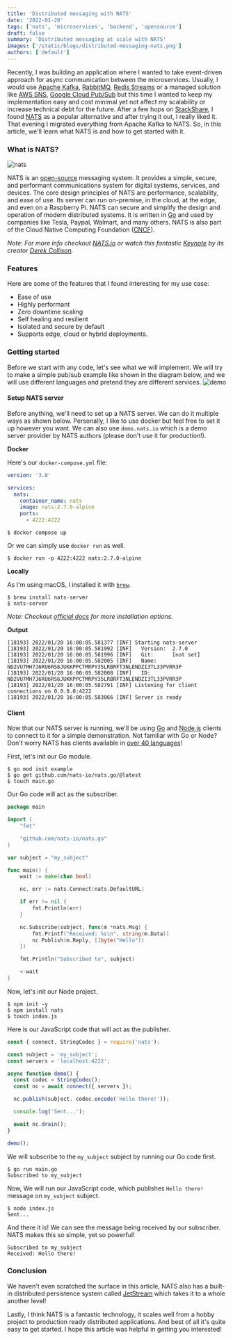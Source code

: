 ```yaml
---
title: 'Distributed messaging with NATS'
date: '2022-01-20'
tags: ['nats', 'microservices', 'backend', 'opensource']
draft: false
summary: 'Distributed messaging at scale with NATS'
images: ['/static/blogs/distributed-messaging-nats.png']
authors: ['default']
---
```


Recently, I was building an application where I wanted to take event-driven approach for async communication between the microservices. Usually, I would use [Apache Kafka](https://kafka.apache.org/), [RabbitMQ](https://www.rabbitmq.com/tutorials/tutorial-one-go.html), [Redis Streams](https://redis.io/topics/streams-intro) or a managed solution like [AWS SNS](https://aws.amazon.com/sns/), [Google Cloud Pub/Sub](https://cloud.google.com/pubsub/) but this time I wanted to keep my implementation easy and cost minimal yet not affect my scalability or increase technical debt for the future. After a few hops on [StackShare](stackshare.io), I found [NATS](https://nats.io) as a popular alternative and after trying it out, I really liked it. That evening I migrated everything from Apache Kafka to NATS. So, in this article, we'll learn what NATS is and how to get started with it.

### What is NATS?

![nats](https://nats.io/img/logos/nats-horizontal-color.png)

NATS is an [open-source](https://github.com/nats-io/nats-server) messaging system. It provides a simple, secure, and performant communications system for digital systems, services, and devices. The core design principles of NATS are performance, scalability, and ease of use. Its server can run on-premise, in the cloud, at the edge, and even on a Raspberry Pi. NATS can secure and simplify the design and operation of modern distributed systems. It is written in [Go](https://go.dev/) and used by companies like Tesla, Paypal, Walmart, and many others. NATS is also part of the Cloud Native Computing Foundation ([CNCF](https://www.cncf.io/)).

_Note: For more info checkout [NATS.io](https://nats.io) or watch this fantastic [Keynote](https://www.youtube.com/watch?v=lHQXEqyH57U) by its creator [Derek Collison](https://github.com/derekcollison)._

### Features

Here are some of the features that I found interesting for my use case:

- Ease of use
- Highly performant
- Zero downtime scaling
- Self healing and resilient
- Isolated and secure by default
- Supports edge, cloud or hybrid deployments.

### Getting started

Before we start with any code, let's see what we will implement. We will try to make a simple pub/sub example like shown in the diagram below, and we will use different languages and pretend they are different services.
![demo](https://dev-to-uploads.s3.amazonaws.com/uploads/articles/aidayfv61l5bhhrcjvwy.png)

#### Setup NATS server

Before anything, we'll need to set up a NATS server. We can do it multiple ways as shown below. Personally, I like to use docker but feel free to set it up however you want. We can also use `demo.nats.io` which is a demo server provider by NATS authors (please don't use it for production!).

**Docker**

Here's our `docker-compose.yml` file:

```yml
version: '3.8'

services:
  nats:
    container_name: nats
    image: nats:2.7.0-alpine
    ports:
      - 4222:4222
```

```
$ docker compose up
```

Or we can simply use `docker run` as well.

```
$ docker run -p 4222:4222 nats:2.7.0-alpine
```

**Locally**

As I'm using macOS, I installed it with [`brew`](https://brew.sh/).

```
$ brew install nats-server
$ nats-server
```

_Note: Checkout [official docs](https://docs.nats.io/running-a-nats-service/introduction/installation) for more installation options._

**Output**

```
[18193] 2022/01/20 16:00:05.581377 [INF] Starting nats-server
[18193] 2022/01/20 16:00:05.581992 [INF]   Version:  2.7.0
[18193] 2022/01/20 16:00:05.581996 [INF]   Git:      [not set]
[18193] 2022/01/20 16:00:05.582005 [INF]   Name:     ND2VU7MH7J6RU6RS6JUKKPPCTMRPY35LRBRFT3NLENDZI3TL33PVRR3P
[18193] 2022/01/20 16:00:05.582008 [INF]   ID:       ND2VU7MH7J6RU6RS6JUKKPPCTMRPY35LRBRFT3NLENDZI3TL33PVRR3P
[18193] 2022/01/20 16:00:05.582791 [INF] Listening for client connections on 0.0.0.0:4222
[18193] 2022/01/20 16:00:05.583066 [INF] Server is ready
```

#### Client

Now that our NATS server is running, we'll be using [Go](https://github.com/nats-io/nats.go) and [Node.js](https://github.com/nats-io/nats.js) clients to connect to it for a simple demonstration. Not familiar with Go or Node? Don't worry NATS has clients available in [over 40 languages](https://nats.io/download)!

First, let's init our Go module.

```
$ go mod init example
$ go get github.com/nats-io/nats.go/@latest
$ touch main.go
```

Our Go code will act as the subscriber.

```go
package main

import (
	"fmt"

	"github.com/nats-io/nats.go"
)

var subject = "my_subject"

func main() {
	wait := make(chan bool)

	nc, err := nats.Connect(nats.DefaultURL)

	if err != nil {
		fmt.Println(err)
	}

	nc.Subscribe(subject, func(m *nats.Msg) {
		fmt.Printf("Received: %s\n", string(m.Data))
		nc.Publish(m.Reply, []byte("Hello"))
	})

	fmt.Println("Subscribed to", subject)

	<-wait
}
```

Now, let's init our Node project.

```
$ npm init -y
$ npm install nats
$ touch index.js
```

Here is our JavaScript code that will act as the publisher.

```js
const { connect, StringCodec } = require('nats');

const subject = 'my_subject';
const servers = 'localhost:4222';

async function demo() {
  const codec = StringCodec();
  const nc = await connect({ servers });

  nc.publish(subject, codec.encode('Hello there!'));

  console.log('Sent...');

  await nc.drain();
}

demo();
```

We will subscribe to the `my_subject` subject by running our Go code first.

```
$ go run main.go
Subscribed to my_subject
```

Now, We will run our JavaScript code, which publishes `Hello there!` message on `my_subject` subject.

```
$ node index.js
Sent...
```

And there it is! We can see the message being received by our subscriber. NATS makes this so simple, yet so powerful!

```
Subscribed to my_subject
Received: Hello there!
```

### Conclusion

We haven't even scratched the surface in this article, NATS also has a built-in distributed persistence system called [JetStream](https://docs.nats.io/nats-concepts/jetstream) which takes it to a whole another level!

Lastly, I think NATS is a fantastic technology, it scales well from a hobby project to production ready distributed applications. And best of all it's quite easy to get started. I hope this article was helpful in getting you interested!
